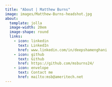 ```yaml
---
title: "About | Matthew Burns"
image: images/Matthew-Burns-headshot.jpg
about:
  template: jolla
  image-width: 20em
  image-shape: round
  links:
    - icon: linkedin
      text: LinkedIn
      href: www.linkedin.com/in/deepshamenghani
    - icon: github
      text: Github
      href: https://github.com/msburns24/
    - icon: envelope
      text: Contact me
      href: mailto:msb@ameritech.net
---
```


